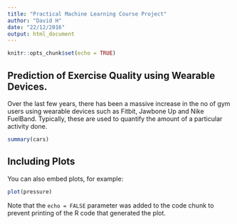 ```yaml
---
title: "Practical Machine Learning Course Project"
author: "David H"
date: "22/12/2016"
output: html_document
---
```


```r
knitr::opts_chunk$set(echo = TRUE)
```

## Prediction of Exercise Quality using Wearable Devices.

Over the last few years, there has been a massive increase in the no of gym users using wearable devices such as Fitbit, Jawbone Up and Nike FuelBand. Typically, these are used to quantify the amount of a particular activity done.   

```r
summary(cars)
```

## Including Plots

You can also embed plots, for example:

```r
plot(pressure)
```

Note that the `echo = FALSE` parameter was added to the code chunk to prevent printing of the R code that generated the plot.
